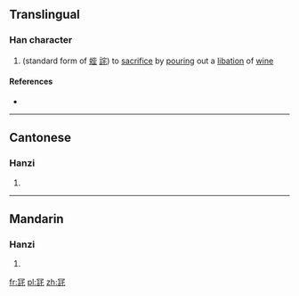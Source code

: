 ==Translingual==

===Han character===
{{Han char|rn=14|rad=冖|as=10|sn=12|four=|canj=月卜口心 (BYRP)|ids=⿱[[冖]][[託]]}}

# (standard form of [[蜌]] [[詫]]) to [[sacrifice]] by [[pouring]] out a [[libation]] of [[wine]]

====References====
* {{Han ref|kx=0131.040|hdz=10305.070|uh=34C3|ud=13507}}

----

==Cantonese==

===Hanzi===
{{yue-hanzi|jyut=[[dou3]]|y=dou3}}

# {{defn|lang=yue|sort=冖10}}

----

==Mandarin==

===Hanzi===
{{cmn-hanzi|pin=[[dù]] ([[du4]]), [[chuí]] ([[chui2]]), [[zhà]] ([[zha4]])|wg=tu<sup>4</sup>, ch'ui<sup>2</sup>, cha<sup>4</sup>}}

# {{defn|lang=cmn|sort=冖10}}

[[fr:㓃]]
[[pl:㓃]]
[[zh:㓃]]